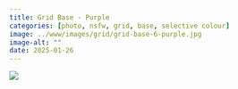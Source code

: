 ```yaml
---
title: Grid Base - Purple
categories: [photo, nsfw, grid, base, selective colour]
image: ../www/images/grid/grid-base-6-purple.jpg
image-alt: ""
date: 2025-01-26
---
```



![](../www/images/grid/grid-base-6-purple.jpg)

